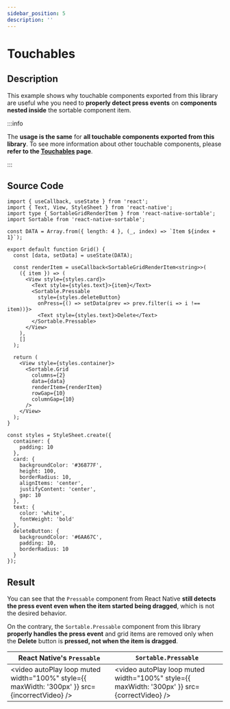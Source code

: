 ```yaml
---
sidebar_position: 5
description: ''
---
```


# Touchables

## Description

This example shows why touchable components exported from this library are useful whe you need to **properly detect press events** on **components nested inside** the sortable component item.

:::info

The **usage is the same** for **all touchable components exported from this library**. To see more information about other touchable components, please **refer to the [Touchables](/helper-components/touchables) page**.

:::

## Source Code

```tsx
import { useCallback, useState } from 'react';
import { Text, View, StyleSheet } from 'react-native';
import type { SortableGridRenderItem } from 'react-native-sortable';
import Sortable from 'react-native-sortable';

const DATA = Array.from({ length: 4 }, (_, index) => `Item ${index + 1}`);

export default function Grid() {
  const [data, setData] = useState(DATA);

  const renderItem = useCallback<SortableGridRenderItem<string>>(
    ({ item }) => (
      <View style={styles.card}>
        <Text style={styles.text}>{item}</Text>
        <Sortable.Pressable
          style={styles.deleteButton}
          onPress={() => setData(prev => prev.filter(i => i !== item))}>
          <Text style={styles.text}>Delete</Text>
        </Sortable.Pressable>
      </View>
    ),
    []
  );

  return (
    <View style={styles.container}>
      <Sortable.Grid
        columns={2}
        data={data}
        renderItem={renderItem}
        rowGap={10}
        columnGap={10}
      />
    </View>
  );
}

const styles = StyleSheet.create({
  container: {
    padding: 10
  },
  card: {
    backgroundColor: '#36877F',
    height: 100,
    borderRadius: 10,
    alignItems: 'center',
    justifyContent: 'center',
    gap: 10
  },
  text: {
    color: 'white',
    fontWeight: 'bold'
  },
  deleteButton: {
    backgroundColor: '#6AA67C',
    padding: 10,
    borderRadius: 10
  }
});
```

## Result

You can see that the `Pressable` component from React Native **still detects the press event even when the item started being dragged**, which is not the desired behavior.

On the contrary, the `Sortable.Pressable` component from this library **properly handles the press event** and grid items are removed only when the **Delete** button is **pressed, not when the item is dragged**.


| React Native's `Pressable`                                                                    | `Sortable.Pressable`                                                                        |
| --------------------------------------------------------------------------------------------- | ------------------------------------------------------------------------------------------- |
| <video autoPlay loop muted width="100%" style={{ maxWidth: '300px' }} src={incorrectVideo} /> | <video autoPlay loop muted width="100%" style={{ maxWidth: '300px' }} src={correctVideo} /> |
